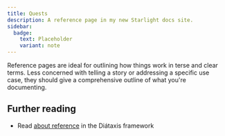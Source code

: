 ```yaml
---
title: Quests
description: A reference page in my new Starlight docs site.
sidebar:
  badge:
    text: Placeholder
    variant: note
---
```


Reference pages are ideal for outlining how things work in terse and clear terms.
Less concerned with telling a story or addressing a specific use case, they should give a comprehensive outline of what you're documenting.

## Further reading

- Read [about reference](https://diataxis.fr/reference/) in the Diátaxis framework
